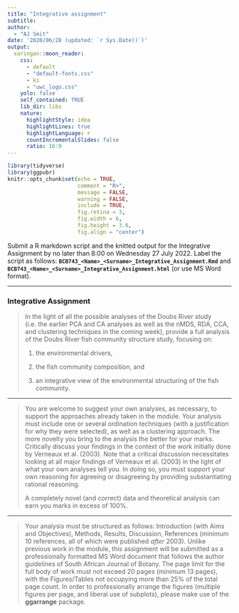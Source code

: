 ```yaml
---
title: "Integrative assignment"
subtitle:  
author: 
  - "AJ Smit"
date: '2020/06/28 (updated: `r Sys.Date()`)'
output:
  xaringan::moon_reader:
    css:
      - default
      - "default-fonts.css"
      - ki
      - "uwc_logo.css"
    yolo: false
    self_contained: TRUE  
    lib_dir: libs
    nature:
      highlightStyle: idea
      highlightLines: true
      highlightLanguage: r
      countIncrementalSlides: false
      ratio: 16:9
---
```


```r
library(tidyverse)
library(ggpubr)
knitr::opts_chunk$set(echo = TRUE,
                      comment = "R>",
                      message = FALSE,
                      warning = FALSE,
                      include = TRUE,
                      fig.retina = 3,
                      fig.width = 6,
                      fig.height = 3.6,
                      fig.align = "center")
```

Submit a R markdown script and the knitted output for the Integrative Assignment by no later than 8:00 on Wednesday 27 July 2022. Label the script as follows: **`BCB743_<Name>_<Surname>_Integrative_Assignment.Rmd`** and  **`BCB743_<Name>_<Surname>_Integrative_Assignment.html`** (or use MS Word format).

---

### Integrative Assignment

> In the light of all the possible analyses of the Doubs River study (i.e. the earlier PCA and CA analyses as well as the nMDS, RDA, CCA, and clustering techniques in the coming week), provide a full analysis of the Doubs River fish community structure study, focusing on:
>
> 1.  the environmental drivers,
>
> 2.  the fish community composition, and
>
> 3.  an integrative view of the environmental structuring of the fish community.

---

> You are welcome to suggest your own analyses, as necessary, to support the approaches already taken in the module. Your analysis must include one or several ordination techniques (with a justification for why they were selected), as well as a clustering approach. The more novelty you bring to the analysis the better for your marks. Critically discuss your findings in the context of the work initially done by Verneaux et al. (2003). Note that a critical discussion necessitates looking at all major findings of Verneaux et al. (2003) in the light of what your own analyses tell you. In doing so, you must support your own reasoning for agreeing or disagreeing by providing substantiating rational reasoning.
>
> A completely novel (and correct) data and theoretical analysis can earn you marks in excess of 100%.

---

> Your analysis must be structured as follows: Introduction (with Aims and Objectives), Methods, Results, Discussion, References (minimum 10 references, all of which were published *after* 2003). Unlike previous work in the module, this assignment will be submitted as a professionally formatted MS Word document that follows the author guidelines of South African Journal of Botany. The page limit for the full body of work must not exceed 20 pages (minimum 13 pages), with the Figures/Tables not occupying more than 25% of the total page count. In order to professionally arrange the figures (multiple figures per page, and liberal use of subplots), please make use of the **ggarrange** package.
